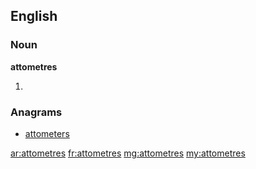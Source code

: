 ==English==

===Noun===
'''attometres'''

# {{plural of|[[attometre]]}}

===Anagrams===
* [[attometers#English|attometers]]

[[ar:attometres]]
[[fr:attometres]]
[[mg:attometres]]
[[my:attometres]]